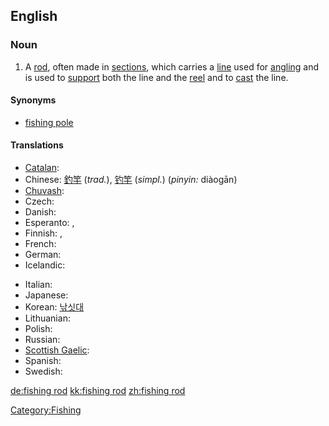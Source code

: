 ==English==
{{wikipedia}}

===Noun===
{{en-noun|sg=[[fishing]] [[rod]]}}

# A [[rod]], often made in [[sections]], which carries a [[line]] used for [[angling]] and is used to [[support]] both the line and the [[reel]] and to [[cast]] the line.

====Synonyms====
* [[fishing pole]]

====Translations====
{{trans-top|rod used for angling}}
* [[Catalan]]: {{t+|ca|canya de pescar|f}}
* Chinese: [[釣竿]] (''trad.''), [[钓竿]] (''simpl.'') (''pinyin:'' diàogān)
* [[Chuvash]]: {{tø|cv|вăлта|sc=Cyrl|xs=Chuvash}}
* Czech: {{t-|cs|rybářský prut|m}}
* Danish: {{t+|da|fiskestang|c}}
* Esperanto: {{t|eo|fiŝkaptado vergo |xs=Esperanto}},  {{t|eo|fiŝvergo|xs=Esperanto}}
* Finnish: {{t-|fi|onkivapa}}, {{t+|fi|vapa}}
* French: {{t+|fr|canne à pêche|f}}
* German: {{t+|de|Angelrute|f}}
* Icelandic: {{t+|is|veiðistöng|f}}
{{trans-mid}}
* Italian: {{t-|it|canna da pesca|f}}
* Japanese: {{t-|ja|釣り竿|tr=tsurizao}}
* Korean: [[낚싯대]]
* Lithuanian: {{t+|lt|meškerė|xs=Lithuanian}}
* Polish: {{t+|pl|wędka|f}}
* Russian: {{t+|ru|удочка}}
* [[Scottish Gaelic]]: {{t-|gd|slat-iasgaich|f|xs=Scottish Gaelic}}
* Spanish: {{t+|es|caña de pesca|f}}
* Swedish: {{t+|sv|fiskespö|c}}
{{trans-bottom}}

[[Category:Fishing]]

[[de:fishing rod]]
[[kk:fishing rod]]
[[zh:fishing rod]]